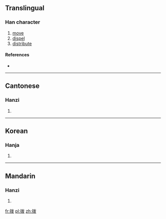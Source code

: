{{also|撥}}
==Translingual==

===Han character===
{{Han char|rn=64|rad=手|as=05|sn=8|four=|canj=手戈女水 (QIVE)}}

# [[move]]
# [[dispel]]
# [[distribute]]

====References====
* {{Han ref|kx=0427.161|hdz=31862.010|uh=62E8|ud=25320}}

----

==Cantonese==

===Hanzi===
{{yue-hanzi|jyut=|y=but6|tra=撥}}

# {{defn|Cantonese|sort=手05}}

----

==Korean==

===Hanja===
{{ko-hanja|hangeul=[[발]], [[패]]|eumhun=|rv=bal, pae|mr=pal, p'ae|y=pal, phay}}

# {{defn|Korean|sort=手05}}

----

==Mandarin==

===Hanzi===
{{cmn-hanzi|tra=撥|pin=[[bō]] ([[bo1]]), [[fá]] ([[fa2]])|wg=po<sup>1</sup>, fa<sup>2</sup>}}

# {{defn|Mandarin|sort=手05}}

[[fr:拨]]
[[pl:拨]]
[[zh:拨]]
